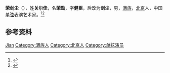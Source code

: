'''荣剑尘'''（{{bd|1881年或1886年||1958年|}}），姓'''关尔佳'''，名'''荣勋'''，字'''健臣'''，后改为'''剑尘'''，男，[[满族|满族]]，[[北京|北京]]人，中国[[单弦|单弦]]表演艺术家。<ref>{{Cite book|title=20世纪中华人物名字号辞典|author=周家珍编著|publisher=法律出版社|year=2000|isbn=9787503628320|location=北京|pages=}}</ref><ref>{{Cite book|title=中国当代文化艺术名人大辞典|author=刘波主编|publisher=国际文化出版公司|year=1993|isbn=9787800493898|location=北京|pages=}}</ref>

== 参考资料 ==
{{reflist}}

{{Authority control}}
{{DEFAULTSORT:Rong}}
[[Category:荣姓|Jian]]
[[Category:满族人|Category:满族人]]
[[Category:北京人|Category:北京人]]
[[Category:单弦演员|Category:单弦演员]]

{{中国人物小作品}}